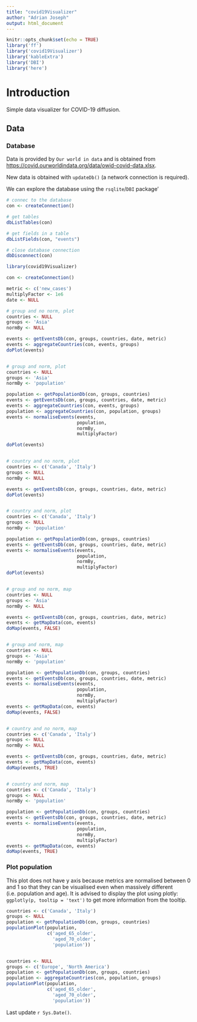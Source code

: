 ```yaml
---
title: "covid19Visualizer"
author: "Adrian Joseph"
output: html_document
---
```



```r
knitr::opts_chunk$set(echo = TRUE)
library('ff')
library('covid19Visualizer')
library('kableExtra')
library('DBI')
library('here')
```

# Introduction

Simple data visualizer for COVID-19 diffusion.

## Data

### Database

Data is provided by `Our world in data` and is obtained from <https://covid.ourworldindata.org/data/owid-covid-data.xlsx>.

New data is obtained with `updateDb()` (a network connection is required).

We can explore the database using the `rsqlite`/`DBI` package'

```r
# connec to the database
con <- createConnection()

# get tables
dbListTables(con)

# get fields in a table
dbListFields(con, "events")

# close database connection
dbDisconnect(con)
```


```r
library(covid19Visualizer)

con <- createConnection()

metric <- c('new_cases')
multiplyFactor <- 1e6
date <- NULL

# group and no norm, plot
countries <- NULL
groups <- 'Asia'
normBy <- NULL

events <- getEventsDb(con, groups, countries, date, metric)
events <- aggregateCountries(con, events, groups)
doPlot(events)


# group and norm, plot
countries <- NULL
groups <- 'Asia'
normBy <- 'population'

population <- getPopulationDb(con, groups, countries)
events <- getEventsDb(con, groups, countries, date, metric)
events <- aggregateCountries(con, events, groups)
population <- aggregateCountries(con, population, groups)
events <- normaliseEvents(events,
                          population,
                          normBy,
                          multiplyFactor)

doPlot(events)


# country and no norm, plot
countries <- c('Canada', 'Italy')
groups <- NULL
normBy <- NULL

events <- getEventsDb(con, groups, countries, date, metric)
doPlot(events)


# country and norm, plot
countries <- c('Canada', 'Italy')
groups <- NULL
normBy <- 'population'

population <- getPopulationDb(con, groups, countries)
events <- getEventsDb(con, groups, countries, date, metric)
events <- normaliseEvents(events,
                          population,
                          normBy,
                          multiplyFactor)
doPlot(events)


# group and no norm, map
countries <- NULL
groups <- 'Asia'
normBy <- NULL

events <- getEventsDb(con, groups, countries, date, metric)
events <- getMapData(con, events)
doMap(events, FALSE)


# group and norm, map
countries <- NULL
groups <- 'Asia'
normBy <- 'population'

population <- getPopulationDb(con, groups, countries)
events <- getEventsDb(con, groups, countries, date, metric)
events <- normaliseEvents(events,
                          population,
                          normBy,
                          multiplyFactor)
events <- getMapData(con, events)
doMap(events, FALSE)


# country and no norm, map
countries <- c('Canada', 'Italy')
groups <- NULL
normBy <- NULL

events <- getEventsDb(con, groups, countries, date, metric)
events <- getMapData(con, events)
doMap(events, TRUE)


# country and norm, map
countries <- c('Canada', 'Italy')
groups <- NULL
normBy <- 'population'

population <- getPopulationDb(con, groups, countries)
events <- getEventsDb(con, groups, countries, date, metric)
events <- normaliseEvents(events,
                          population,
                          normBy,
                          multiplyFactor)
events <- getMapData(con, events)
doMap(events, TRUE)

```

### Plot population

This plot does not have y axis because metrics are normalised between 0 and 1 so that they can be visualised even when massively different (i.e. population and age). 
It is advised to display the plot using plotly: `ggplotly(p, tooltip = 'text')` to get more information from the tooltip.

```r
countries <- c('Canada', 'Italy')
groups <- NULL
population <- getPopulationDb(con, groups, countries)
populationPlot(population,
               c('aged_65_older',
                 'aged_70_older',
                 'population'))


countries <- NULL
groups <- c('Europe', 'North America')
population <- getPopulationDb(con, groups, countries)
population <- aggregateCountries(con, population, groups)
populationPlot(population,
               c('aged_65_older',
                 'aged_70_older',
                 'population'))

```

Last update `r Sys.Date()`.
